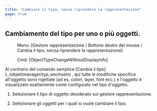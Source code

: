 ```yaml
---
title: "Cambiare il tipo, senza riprendere la rappresentazione"
page: true
---
```

## Cambiamento del tipo per uno o pi&#249; oggetti.
 <Menu> Menu: [Gestore rappresentazione / Bottone destro del mouse / Cambia il tipo, senza riprendere la rappresentazione] </Menu> 
<GeoDesigner> <Menu> Cmd: [ObjectTypeChangeWithoutDisplayInfo] </Menu> 
</GeoDesigner>
Al contrario del comando semplice [Cambia il tipo](../objektmanager/typ_wechseln)
, qui tutte le modifiche specifice all&#39;oggetto sono rigettate (ad es. colori, layer, font ecc.) e l&#39;oggetto &#232; visualizzato esattamente come configurato nel tipo d&#39;oggetto.


1. Selezionare il tipo di oggetto desiderato sul gestore rappresentazione.

2. Selezionare gli oggetti per i quali si vuole cambiare il tipo.



